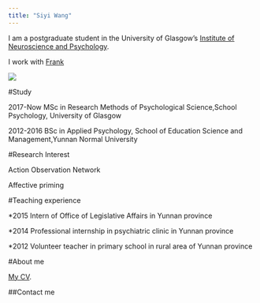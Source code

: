 ```yaml
---
title: "Siyi Wang"   
---
```


I am a postgraduate student in the University of Glasgow's
[Institute of Neuroscience and Psychology](http://www.gla.ac.uk/researchinstitutes/neurosciencepsychology/).

I work with [Frank](http://supervisor/website)



![](images/syi.jpeg)   

#Study    

2017-Now  MSc in Research Methods of Psychological Science,School Psychology, University of Glasgow

2012-2016 BSc in Applied Psychology, School of Education Science and Management,Yunnan Normal University




#Research Interest

Action Observation Network

Affective priming

#Teaching experience

*2015        Intern of Office of Legislative Affairs in Yunnan province 

*2014        Professional internship in psychiatric clinic in Yunnan province

*2012        Volunteer teacher in primary school in rural area of Yunnan province


#About me

[My CV](My CV.docx).


##Contact me



